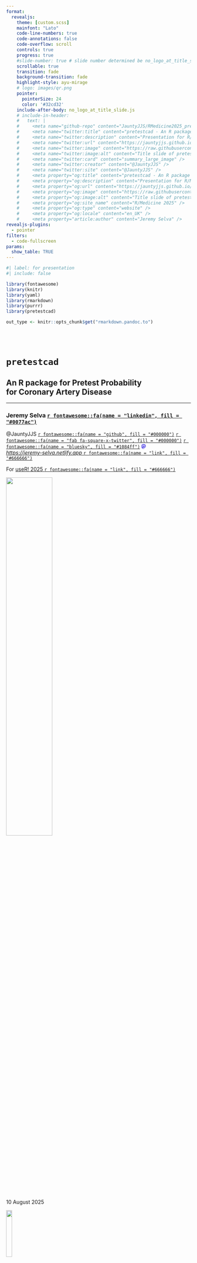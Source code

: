 --- 
format:
  revealjs:
    theme: [custom.scss]
    mainfont: "Lato"
    code-line-numbers: true
    code-annotations: false
    code-overflow: scroll
    controls: true
    progress: true
    #slide-number: true # slide number determined be no_logo_at_title_slide.js
    scrollable: true
    transition: fade
    background-transition: fade
    highlight-style: ayu-mirage
    # logo: images/qr.png
    pointer:
      pointerSize: 24
      color: '#32cd32'
    include-after-body: no_logo_at_title_slide.js
    # include-in-header:
    #   text: |
    #     <meta name="github-repo" content="JauntyJJS/RMedicine2025_pretestcad" />
    #     <meta name="twitter:title" content="pretestcad - An R package for Pretest Probability for Coronary Artery Disease." />
    #     <meta name="twitter:description" content="Presentation for R/Medicine 2025." />
    #     <meta name="twitter:url" content="https://jauntyjjs.github.io/RMedicine2025_pretestcad" />
    #     <meta name="twitter:image" content="https://raw.githubusercontent.com/JauntyJJS/RMedicine2025_pretestcad/main/share-card.png" />
    #     <meta name="twitter:image:alt" content="Title slide of pretestcad - An R package for Pretest Probability for Coronary Artery Disease presented at R/Medicine 2025." />
    #     <meta name="twitter:card" content="summary_large_image" />
    #     <meta name="twitter:creator" content="@JauntyJJS" />
    #     <meta name="twitter:site" content="@JauntyJJS" />
    #     <meta property="og:title" content="pretestcad - An R package for Pretest Probability for Coronary Artery Disease." />
    #     <meta property="og:description" content="Presentation for R/Medicine 2025." />
    #     <meta property="og:url" content="https://jauntyjjs.github.io/RMedicine2025_pretestcad" />
    #     <meta property="og:image" content="https://raw.githubusercontent.com/JauntyJJS/RMedicine2025_pretestcad/main/share-card.png" />
    #     <meta property="og:image:alt" content="Title slide of pretestcad - An R package for Pretest Probability for Coronary Artery Disease presented at R/Medicine 2025." />
    #     <meta property="og:site_name" content="R/Medicine 2025" />
    #     <meta property="og:type" content="website" />
    #     <meta property="og:locale" content="en_UK" />
    #     <meta property="article:author" content="Jeremy Selva" />
revealjs-plugins:
  - pointer
filters:
  - code-fullscreen
params:
  show_table: TRUE
---

```{r}
#| label: for presentation
#| include: false

library(fontawesome)
library(knitr)
library(yaml)
library(rmarkdown)
library(purrr)
library(pretestcad)

out_type <- knitr::opts_chunk$get("rmarkdown.pandoc.to")
```

<br><br>

<h1> `pretestcad` </h1>

<h2> An R package for Pretest Probability<br>for Coronary Artery Disease </h2>

<hr>

<h3> Jeremy Selva [`r fontawesome::fa(name = "linkedin", fill = "#0077ac")`](https://www.linkedin.com/in/jeremy-selva-085b9112a/){target="_blank"} </h3>

@JauntyJJS [`r fontawesome::fa(name = "github", fill = "#000000")`](https://github.com/JauntyJJS){target="_blank"} [`r fontawesome::fa(name = "fab fa-square-x-twitter", fill = "#000000")`](https://twitter.com/JauntyJJS){target="_blank"} [`r fontawesome::fa(name = "bluesky", fill = "#1084ff")`](https://bsky.app/profile/jauntyjjs.bsky.social){target="_blank"} [<svg aria-hidden="true" role="img" viewBox="0 0 512 512" style="height:1em;width:1em;vertical-align:-0.125em;margin-left:auto;margin-right:auto;font-size:inherit;fill:#5f53e7;overflow:visible;position:relative;"><path d="M433 179.1c0-97.2-63.7-125.7-63.7-125.7-62.5-28.7-228.6-28.4-290.5 0 0 0-63.7 28.5-63.7 125.7 0 115.7-6.6 259.4 105.6 289.1 40.5 10.7 75.3 13 103.3 11.4 50.8-2.8 79.3-18.1 79.3-18.1l-1.7-36.9s-36.3 11.4-77.1 10.1c-40.4-1.4-83-4.4-89.6-54a102.5 102.5 0 0 1 -.9-13.9c85.6 20.9 158.7 9.1 178.8 6.7 56.1-6.7 105-41.3 111.2-72.9 9.8-49.8 9-121.5 9-121.5zm-75.1 125.2h-46.6v-114.2c0-49.7-64-51.6-64 6.9v62.5h-46.3V197c0-58.5-64-56.6-64-6.9v114.2H90.2c0-122.1-5.2-147.9 18.4-175 25.9-28.9 79.8-30.8 103.8 6.1l11.6 19.5 11.6-19.5c24.1-37.1 78.1-34.8 103.8-6.1 23.7 27.3 18.4 53 18.4 175z"/></svg>](https://fosstodon.org/@JauntyJJS){target="_blank"} <br> [*https://jeremy-selva.netlify.app* `r fontawesome::fa(name = "link", fill = "#666666")`](https://jeremy-selva.netlify.app/){target="_blank"} <br> 

For [useR! 2025 `r fontawesome::fa(name = "link", fill = "#666666")`](https://user2025.r-project.org/){target="_blank"} </h3>

![](images/useR!_2025.png){.absolute top=330 right=20 width="50%" fig-alt="useR! 2025 Logo."}

10 August 2025

![](images/pretestcad.png){.absolute top=80 right=20 width="18%" fig-alt="Hex Sticker of pretestcad."}

## What is Coronary Artery Disease (CAD) ?

::: {style="font-size: 80%;"}

Coronary Artery Disease (CAD) happens when the coronary arteries from the heart become narrow or blocked by fatty deposits called plaque. 

This can lead to chest pain, shortness of breath or even heart attack.

:::

![](images/cad.jpg){fig-alt="Picture showing coronary arteries from the heart become narrow or blocked by fatty deposits called plaque." fig-align="center" width="70%"}

[[Coronary Artery Disease for health education Infographic](https://www.freepik.com/free-vector/coronary-artery-disease-health-education-infographic_10139045.htm){target="_blank"} designed by [brgfx](https://www.freepik.com/author/brgfx){target="_blank"} from [Freepik](http://www.freepik.com){target="_blank"}]{style="font-size: 80%;"}.

## Diagnosis of CAD

Patient needs to go for many invasive, time consuming and expensive tests for diagnosis of CAD.

![](images/diagnosis_of_coronary_artery_disease.jpg){fig-alt="Picture showing different tests for diagnosis of Coronary Artery Disease such as troponon blood test, electrocardiogram, echocardiogram, stress test, coronary calcium scan, computed tomography coronary angiogram and cardiac catherisation" fig-align="center" width="70%"}

[Images from Pokharel, MD, B., & Dhakal, MD, B *The American Journal of Patient Health Info* 2024; 1(01) doi: [10.69512/ajphi.v1i01.37](https://doi.org/10.69512/ajphi.v1i01.37){target="_blank"}]{style="font-size: 70%;"}.

## What is Pretest Probability ?

Pretest probability is the estimated probability, given a set of risk factors (e.g age, sex, etc.), that a patient has a specific disease or condition before any diagnostic tests are performed. 

It helps clinicians and doctors makes informed decision on which patients go for which diagnostic tests.

![](images/esc_2024_guidelines.png){fig-alt="European Society of Cardiology (ESC) 2024 guidelines of first-line testing in symptomatic individuals with suspected chronic coronary syndrome." fig-align="center" width="70%"}

[[European Society of Cardiology (ESC) 2024 guidelines](https://doi.org/10.1093/eurheartj/ehae177){target="_blank"} of first-line testing in symptomatic individuals with suspected chronic coronary syndrome]{style="font-size: 60%;"}.

## Pretest Probability Calculation

Pretest probability of CAD may be presented in the form of a table or an online calculator where we calculate the probability for each patient.

:::: {.columns}

::: {.column width="50%"}

![](images/esc_2024.jpg){fig-alt="European Society of Cardiology (ESC) 2024 pretest probability for CAD table." fig-align="center" width="75%"}

[Workflow from Vrints et al. *European Heart journal* 2024; 45(36):3415-3537 doi: [10.1093/eurheartj/ehae177](https://doi.org/10.1093/eurheartj/ehae177){target="_blank"}]{style="font-size: 50%;"}.

:::

::: {.column width="50%"}

![](images/cad_consortium_online.png){fig-alt="Online calculator to calculate pretest probability for CAD using the CAD Consortium cohort." fig-align="center" width="100%"}

:::

::::

## Motivation

As pretest models changes with time, it becomes tedious to calculate and update pretest probability one patient at a time.

:::: {.columns}

::: {.column width="40%"}

![](images/overwhelmed.jpg){fig-alt="A girl lying on her desk feeling burntout." fig-align="center" width="100%"}

[[Burntout girl](https://www.freepik.com/free-vector/hand-drawn-flat-design-overwhelmed-people-illustration_24683083.htm
){target="_blank"} by [Freepik](https://www.freepik.com/author/freepik){target="_blank"}]{style="font-size: 80%;"}.

:::

::: {.column width="60%"}

![](images/patients_queuing.jpg){fig-alt="Patients queuing up." fig-align="center" width="100%"}

[[Crowd of people wearing face masks](https://www.freepik.com/free-vector/crowd-people-wearing-face-masks_8445486.htm){target="_blank"} designed by [Freepik](https://www.freepik.com/author/freepik){target="_blank"}]{style="font-size: 80%;"}.

:::

::::

## Motivation

There are many R packages for calculating risk for cardiovascular disease (CVD). 

Why not create one for CAD ?

:::: {.columns}

::: {.column width="50%"}

![](images/motivated_guy.png){fig-alt="A motivated guy ready to start work." fig-align="center" width="75%"}

[[Motivated guy ready to start work](https://www.freepik.com/free-vector/hand-drawn-college-entrance-exam-illustration_41156802.htm){target="_blank"} by [Freepik](https://www.freepik.com/author/freepik){target="_blank"}]{style="font-size: 80%;"}.

:::

::: {.column width="50%"}

![](images/cvd_r_packages.png){fig-alt="R packages preventr, RiskScorecvd and globorisk to calculate risk of cardiovascular disease." fig-align="center" width="70%"}

[R packages [preventr](https://martingmayer.com/preventr/){target="_blank"}, [RiskScorecvd](https://dvicencio.github.io/RiskScorescvd/){target="_blank"} and [globorisk](https://christopherbboyer.com/globorisk/){target="_blank"} to calculate risk of CVD.]{style="font-size: 80%;"}

:::

::::

## `pretestcad`

<https://jauntyjjs.github.io/pretestcad/>{target="_blank"}

```{=html}
<iframe width="1000" height="500" src="https://jauntyjjs.github.io/pretestcad/index.html" title="pretestcad Documentation" ></iframe>
```

## `pretestcad`

```{r}
#| label: esc 2024 risk score example 1
#| echo: true

# 30 female with symptom score of 3 and 0 risk factors
calculate_esc_2024_fig_4_ptp(
  age = 30,
  sex = "female",
  chest_pain_type = "typical",
  have_dyspnoea = "no",
  have_family_history = "no",
  have_smoking_history = "no",
  have_dyslipidemia = "no",
  have_hypertension = "no",
  have_diabetes = "no",
  output = "percentage"
)
```
![](images/esc_2024_table.jpg){fig-alt="ESC 2024 pretest probability of CAD table." fig-align="center" width="50%"}

[ESC 2024 guidelines from Vrints et al. *European Heart journal* 2024; 45(36):3415-3537 doi: [10.1093/eurheartj/ehae177](https://doi.org/10.1093/eurheartj/ehae177){target="_blank"}]{style="font-size: 70%;"}.

## Robust to missing clinical data

```{r}
#| label: esc 2024 risk score example 2
#| code-line-numbers: "|1,12"
#| echo: true

# 55 male with symptom score of 3 and 3 risk factors and 2 NA
calculate_esc_2024_fig_4_ptp(
  age = 55,
  sex = "male",
  chest_pain_type = "typical",
  have_dyspnoea = "no",
  have_family_history = NA,
  have_smoking_history = NA,
  have_dyslipidemia = "yes",
  have_hypertension = "yes",
  have_diabetes = "yes",
  max_na_num_of_rf = 2,
  output = "percentage"
)
```
![](images/esc_2024_table.jpg){fig-alt="ESC 2024 pretest probability of CAD table." fig-align="center" width="70%"}

[ESC 2024 guidelines from Vrints et al. *European Heart journal* 2024; 45(36):3415-3537 doi: [10.1093/eurheartj/ehae177](https://doi.org/10.1093/eurheartj/ehae177){target="_blank"}]{style="font-size: 70%;"}.

## Helpful error messages

Applied this [talk](https://www.youtube.com/watch?v=uu8KHXgagug){target="_blank"} from useR! 2024 to write better error messages. 

```{=html}
<iframe width="1000" height="500" src="https://www.youtube.com/embed/uu8KHXgagug" frameborder="0" allowfullscreen></iframe>
```

## Helpful error messages

:::: {.columns}

::: {.column width="50%"}

::: {.fragment}

```{r}
#| label: esc 2024 risk score age not numeric error
#| code-line-numbers: "|2"
#| error: true
#| echo: true

calculate_esc_2024_fig_4_ptp(
  age = "Something Else",
  sex = "male",
  chest_pain_type = "typical",
  have_dyspnoea = "no",
  have_family_history = "no",
  have_smoking_history = "no",
  have_dyslipidemia = "yes",
  have_hypertension = "yes",
  have_diabetes = "yes",
  output = "percentage"
)
```

:::

::: {.fragment}

```{r}
#| label: esc 2024 risk score age not positive error
#| code-line-numbers: "|2"
#| error: true
#| echo: true

calculate_esc_2024_fig_4_ptp(
  age = 0,
  sex = "male",
  chest_pain_type = "typical",
  have_dyspnoea = "no",
  have_family_history = "no",
  have_smoking_history = "no",
  have_dyslipidemia = "yes",
  have_hypertension = "yes",
  have_diabetes = "yes",
  output = "percentage"
)
```

:::

:::

::: {.column width="50%"}

::: {.fragment}

```{r}
#| label: esc 2024 risk score sex error with without partial mismatch
#| code-line-numbers: "|3"
#| error: true
#| echo: true

calculate_esc_2024_fig_4_ptp(
  age = 50,
  sex = "Something Else",
  chest_pain_type = "typical",
  have_dyspnoea = "no",
  have_family_history = "no",
  have_smoking_history = "no",
  have_dyslipidemia = "yes",
  have_hypertension = "yes",
  have_diabetes = "yes",
  output = "percentage"
)
```

:::

::: {.fragment}

```{r}
#| label: esc 2024 risk score sex error with partial mismatch
#| code-line-numbers: "|3"
#| error: true
#| echo: true

calculate_esc_2024_fig_4_ptp(
  age = 50,
  sex = "ale",
  chest_pain_type = "typical",
  have_dyspnoea = "no",
  have_family_history = "no",
  have_smoking_history = "no",
  have_dyslipidemia = "yes",
  have_hypertension = "yes",
  have_diabetes = "yes",
  output = "percentage"
)
```

:::

:::

::::

## Flexible Labeling

Applied this [talk](https://www.youtube.com/watch?v=pE3iZBegdr0){target="_blank"} from R/Medicine 2025 to include flexible labelling.

```{=html}
<iframe width="1000" height="500" src="https://www.youtube.com/embed/pE3iZBegdr0" frameborder="0" allowfullscreen></iframe>
```

## Flexible Labeling

![](images/label_female.png){fig-alt="Use of parameters label_sex_female for flexible labelling of female." fig-align="center" width="100%"}



## Flexible Labeling

:::: {.columns}

::: {.column width="50%"}

::: {.fragment}

```{r}
#| label: esc 2024 risk score with flexible labeling
#| code-line-numbers: "|3,5,10,12,13,14"
#| echo: true

calculate_esc_2024_fig_4_ptp(
  age = 50,
  sex = "男性",
  chest_pain_type = "typical",
  have_dyspnoea = "tidak",
  have_family_history = "no",
  have_smoking_history = "no",
  have_dyslipidemia = "yes",
  have_hypertension = "yes",
  have_diabetes = "ஆம்",
  output = "percentage",
  label_sex_male = c("male", "男性", "男人"),
  label_have_dyspnoea_no = c("no", "tidak"),
  label_have_diabetes_yes = c("yes", "ஆம்", "ஆமாம்") 
)
```

:::

::: {.fragment}

```{r}
#| label: esc 2024 risk score with invalid sex input with flexible labelling
#| code-line-numbers: "|3"
#| error: true
#| echo: true

calculate_esc_2024_fig_4_ptp(
  age = 50,
  sex = "女性性",
  chest_pain_type = "typical",
  have_dyspnoea = "no",
  have_family_history = "no",
  have_smoking_history = "no",
  have_dyslipidemia = "yes",
  have_hypertension = "yes",
  have_diabetes = "no",
  output = "percentage",
  label_sex_male = c("male", "男性", "男人"),
  label_sex_female = c("female", "女性", "女人"),
  label_sex_unknown = c("NIL", NA, NaN)
)
```

:::

:::

::: {.column width="50%"}

::: {.fragment}

```{r}
#| label: esc 2024 risk score with invalid flexible labelling
#| code-line-numbers: "|12,13,14"
#| error: true
#| echo: true

calculate_esc_2024_fig_4_ptp(
  age = 50,
  sex = "male",
  chest_pain_type = "typical",
  have_dyspnoea = "no",
  have_family_history = "no",
  have_smoking_history = "no",
  have_dyslipidemia = "yes",
  have_hypertension = "yes",
  have_diabetes = "no",
  output = "percentage",
  label_sex_male = c("Anything", "male", "男性", "男人", "随便"),
  label_sex_female = c("Anything", "male", "女性", "女人"),
  label_sex_unknown = c("Anything", "NIL", NA, NaN, "随便")
)
```

:::

:::

::::

## Use of `purrr`

```{r}
#| label: esc 2024 risk score example 3
#| code-line-numbers: "|16-36"
#| echo: true

patient_data <- tibble::tribble(
    ~unique_id,
    ~age,     ~sex, 
    ~chest_pain_type, ~have_dyspnoea, 
    ~have_family_history, ~have_smoking_history, ~have_dyslipidemia, ~have_hypertension, ~have_diabetes,
    "45 year old male with typical chest pain, no dyspnoea, hypertension and diabetes",
    45, "male", 
    "typical", "no",  
    "no", "no", "no", "yes", "yes",
    "70 year old female with no chest pain, dyspnoea, have smoking history (past or current smoker) and dyslipidemia",
    70, "female", 
    "no chest pain", "yes",  
    "no", "yes", "yes", "no", "no"
)

risk_data <- patient_data |>
    dplyr::mutate(
      esc_2024_ptp_percent = purrr::pmap_chr(
        .l = list(
          age = .data[["age"]],
          sex = .data[["sex"]],
          chest_pain_type = .data[["chest_pain_type"]],
          have_dyspnoea = .data[["have_dyspnoea"]],
          have_family_history = .data[["have_family_history"]],
          have_smoking_history = .data[["have_smoking_history"]],
          have_dyslipidemia = .data[["have_dyslipidemia"]],
          have_hypertension = .data[["have_hypertension"]],
          have_diabetes = .data[["have_diabetes"]],
          output = "percentage"
        ),
        .f = pretestcad::calculate_esc_2024_fig_4_ptp
      )
    ) |> 
   dplyr::select(
      c("unique_id", "esc_2024_ptp_percent")
   )

print(risk_data)
```

## Thank you

Available on [CRAN](https://cran.r-project.org/web/packages/pretestcad/index.html){target="_blank"}, [RUniverse](https://jauntyjjs.r-universe.dev/pretestcad){target="_blank"} and [Github](https://github.com/JauntyJJS/pretestcad){target="_blank"}.

![](images/great_expectations.png){fig-alt="Comic howing too many bugs to fix during first day of release." fig-align="center" width="60%"}

[[Great Expectations](https://www.monkeyuser.com/2019/great-expectations/){target="_blank"} from [MonkeyUser.com](https://www.monkeyuser.com/){target="_blank"}]{style="font-size: 70%;"}
